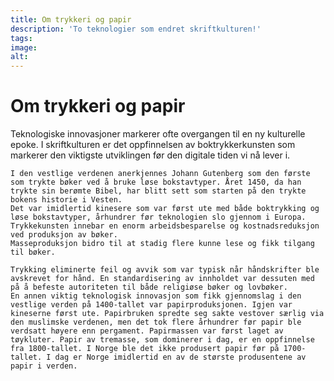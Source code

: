 ```yaml
---
title: Om trykkeri og papir
description: 'To teknologier som endret skriftkulturen!'
tags:
image: 
alt: 
---
```



# Om trykkeri og papir

<Container stil="initial side">
    Teknologiske innovasjoner markerer ofte overgangen til en ny kulturelle epoke. I skriftkulturen er det oppfinnelsen av boktrykkerkunsten som markerer den viktigste utviklingen før den digitale tiden vi nå lever i. 
    
    I den vestlige verdenen anerkjennes Johann Gutenberg som den første som trykte bøker ved å bruke løse bokstavtyper. Året 1450, da han trykte sin berømte Bibel, har blitt sett som starten på den trykte bokens historie i Vesten. 
    Det var imidlertid kinesere som var først ute med både boktrykking og løse bokstavtyper, århundrer før teknologien slo gjennom i Europa. 
    Trykkekunsten innebar en enorm arbeidsbesparelse og kostnadsreduksjon ved produksjon av bøker. 
    Masseproduksjon bidro til at stadig flere kunne lese og fikk tilgang til bøker. 
    
    Trykking eliminerte feil og avvik som var typisk når håndskrifter ble avskrevet for hånd. En standardisering av innholdet var dessuten med på å befeste autoriteten til både religiøse bøker og lovbøker. 
    En annen viktig teknologisk innovasjon som fikk gjennomslag i den vestlige verden på 1400-tallet var papirproduksjonen. Igjen var kineserne først ute. Papirbruken spredte seg sakte vestover særlig via den muslimske verdenen, men det tok flere århundrer før papir ble verdsatt høyere enn pergament. Papirmassen var først laget av tøykluter. Papir av tremasse, som dominerer i dag, er en oppfinnelse fra 1800-tallet. I Norge ble det ikke produsert papir før på 1700-tallet. I dag er Norge imidlertid en av de største produsentene av papir i verden.
</Container>

<Work id="ubb-diplom-0214" />
<Spacer height={170}/>